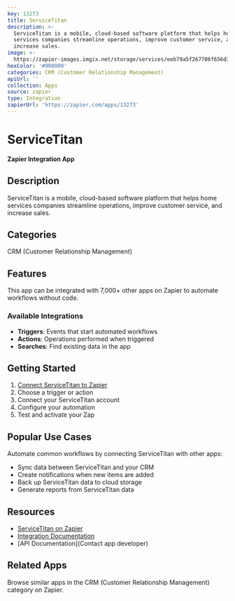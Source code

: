 ```yaml
---
key: 13273
title: ServiceTitan
description: >-
  ServiceTitan is a mobile, cloud-based software platform that helps home
  services companies streamline operations, improve customer service, and
  increase sales.
image: >-
  https://zapier-images.imgix.net/storage/services/eeb79a5f267706f656d35ba4d1144bb2.png?auto=format%2Ccompress&ixlib=python-3.0.0&q=50
hexColor: '#000000'
categories: CRM (Customer Relationship Management)
apiUrl: ''
collection: Apps
source: zapier
type: Integration
zapierUrl: 'https://zapier.com/apps/13273'
---
```

# ServiceTitan

**Zapier Integration App**

## Description

ServiceTitan is a mobile, cloud-based software platform that helps home services companies streamline operations, improve customer service, and increase sales.

## Categories

CRM (Customer Relationship Management)

## Features

This app can be integrated with 7,000+ other apps on Zapier to automate workflows without code.

### Available Integrations

- **Triggers**: Events that start automated workflows
- **Actions**: Operations performed when triggered
- **Searches**: Find existing data in the app

## Getting Started

1. [Connect ServiceTitan to Zapier](https://zapier.com/apps/13273)
2. Choose a trigger or action
3. Connect your ServiceTitan account
4. Configure your automation
5. Test and activate your Zap

## Popular Use Cases

Automate common workflows by connecting ServiceTitan with other apps:

- Sync data between ServiceTitan and your CRM
- Create notifications when new items are added
- Back up ServiceTitan data to cloud storage
- Generate reports from ServiceTitan data

## Resources

- [ServiceTitan on Zapier](https://zapier.com/apps/13273)
- [Integration Documentation](https://zapier.com/apps/13273/integrations)
- [API Documentation](Contact app developer)

## Related Apps

Browse similar apps in the CRM (Customer Relationship Management) category on Zapier.
